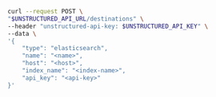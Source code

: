 ```bash REST (Create)
curl --request POST \
"$UNSTRUCTURED_API_URL/destinations" \
--header "unstructured-api-key: $UNSTRUCTURED_API_KEY" \
--data \
'{
    "type": "elasticsearch",
    "name": "<name>",
    "host": "<host>",
    "index_name": "<index-name>",
    "api_key": "<api-key>"
}'
```